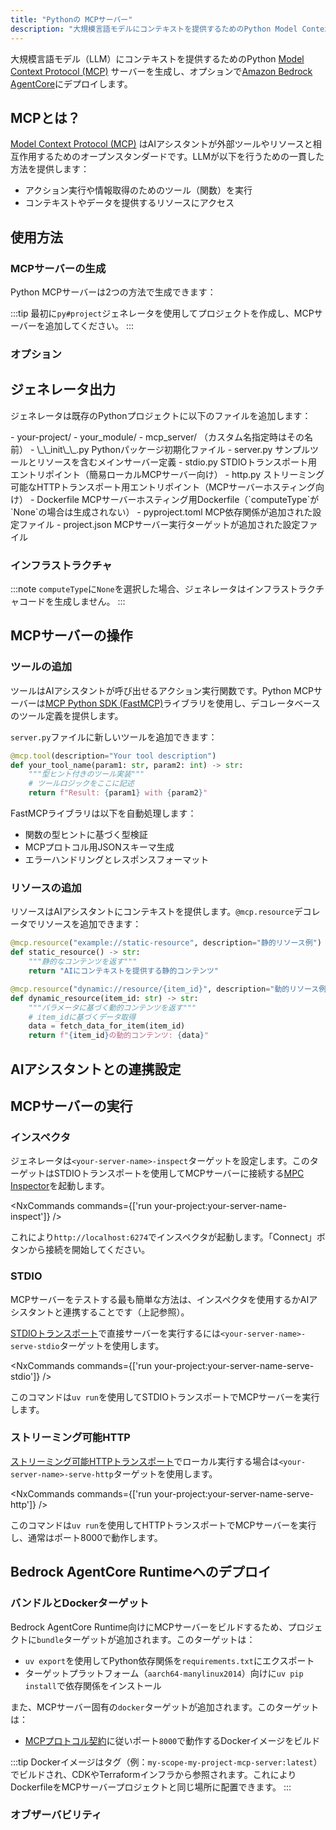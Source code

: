 ```yaml
---
title: "Pythonの MCPサーバー"
description: "大規模言語モデルにコンテキストを提供するためのPython Model Context Protocol (MCP)サーバーを生成"
---
```





大規模言語モデル（LLM）にコンテキストを提供するためのPython [Model Context Protocol (MCP)](https://modelcontextprotocol.io/) サーバーを生成し、オプションで[Amazon Bedrock AgentCore](https://docs.aws.amazon.com/bedrock-agentcore/latest/devguide/)にデプロイします。

## MCPとは？

[Model Context Protocol (MCP)](https://modelcontextprotocol.io/) はAIアシスタントが外部ツールやリソースと相互作用するためのオープンスタンダードです。LLMが以下を行うための一貫した方法を提供します：

- アクション実行や情報取得のためのツール（関数）を実行
- コンテキストやデータを提供するリソースにアクセス

## 使用方法

### MCPサーバーの生成

Python MCPサーバーは2つの方法で生成できます：

<RunGenerator generator="py#mcp-server" />

:::tip
最初に<Link path="/guides/python-project">`py#project`</Link>ジェネレータを使用してプロジェクトを作成し、MCPサーバーを追加してください。
:::

### オプション

<GeneratorParameters generator="py#mcp-server" />

## ジェネレータ出力

ジェネレータは既存のPythonプロジェクトに以下のファイルを追加します：

<FileTree>
  - your-project/
    - your_module/
      - mcp_server/ （カスタム名指定時はその名前）
        - \_\_init\_\_.py Pythonパッケージ初期化ファイル
        - server.py サンプルツールとリソースを含むメインサーバー定義
        - stdio.py STDIOトランスポート用エントリポイント（簡易ローカルMCPサーバー向け）
        - http.py ストリーミング可能なHTTPトランスポート用エントリポイント（MCPサーバーホスティング向け）
        - Dockerfile MCPサーバーホスティング用Dockerfile（`computeType`が`None`の場合は生成されない）
    - pyproject.toml MCP依存関係が追加された設定ファイル
    - project.json MCPサーバー実行ターゲットが追加された設定ファイル
</FileTree>

### インフラストラクチャ

:::note
`computeType`に`None`を選択した場合、ジェネレータはインフラストラクチャコードを生成しません。
:::

<Snippet name="shared-constructs" />

<Snippet name="mcp/shared-constructs" />

## MCPサーバーの操作

### ツールの追加

ツールはAIアシスタントが呼び出せるアクション実行関数です。Python MCPサーバーは[MCP Python SDK (FastMCP)](https://github.com/modelcontextprotocol/python-sdk)ライブラリを使用し、デコレータベースのツール定義を提供します。

`server.py`ファイルに新しいツールを追加できます：

```python
@mcp.tool(description="Your tool description")
def your_tool_name(param1: str, param2: int) -> str:
    """型ヒント付きのツール実装"""
    # ツールロジックをここに記述
    return f"Result: {param1} with {param2}"
```

FastMCPライブラリは以下を自動処理します：
- 関数の型ヒントに基づく型検証
- MCPプロトコル用JSONスキーマ生成
- エラーハンドリングとレスポンスフォーマット

### リソースの追加

リソースはAIアシスタントにコンテキストを提供します。`@mcp.resource`デコレータでリソースを追加できます：

```python
@mcp.resource("example://static-resource", description="静的リソース例")
def static_resource() -> str:
    """静的なコンテンツを返す"""
    return "AIにコンテキストを提供する静的コンテンツ"

@mcp.resource("dynamic://resource/{item_id}", description="動的リソース例")
def dynamic_resource(item_id: str) -> str:
    """パラメータに基づく動的コンテンツを返す"""
    # item_idに基づくデータ取得
    data = fetch_data_for_item(item_id)
    return f"{item_id}の動的コンテンツ: {data}"
```

## AIアシスタントとの連携設定

<Snippet name="mcp/configuration-py" parentHeading="Configuring with AI Assistants" />

## MCPサーバーの実行

### インスペクタ

ジェネレータは`<your-server-name>-inspect`ターゲットを設定します。このターゲットはSTDIOトランスポートを使用してMCPサーバーに接続する[MPC Inspector](https://github.com/modelcontextprotocol/inspector)を起動します。

<NxCommands commands={['run your-project:your-server-name-inspect']} />

これにより`http://localhost:6274`でインスペクタが起動します。「Connect」ボタンから接続を開始してください。

### STDIO

MCPサーバーをテストする最も簡単な方法は、インスペクタを使用するかAIアシスタントと連携することです（上記参照）。

[STDIOトランスポート](https://modelcontextprotocol.io/docs/concepts/transports#standard-input%2Foutput-stdio)で直接サーバーを実行するには`<your-server-name>-serve-stdio`ターゲットを使用します。

<NxCommands commands={['run your-project:your-server-name-serve-stdio']} />

このコマンドは`uv run`を使用してSTDIOトランスポートでMCPサーバーを実行します。

### ストリーミング可能HTTP

[ストリーミング可能HTTPトランスポート](https://modelcontextprotocol.io/docs/concepts/transports#streamable-http)でローカル実行する場合は`<your-server-name>-serve-http`ターゲットを使用します。

<NxCommands commands={['run your-project:your-server-name-serve-http']} />

このコマンドは`uv run`を使用してHTTPトランスポートでMCPサーバーを実行し、通常はポート8000で動作します。

## Bedrock AgentCore Runtimeへのデプロイ

<Snippet name="mcp/bedrock-deployment" parentHeading="Deploying Your MCP Server to Bedrock AgentCore Runtime" />

### バンドルとDockerターゲット

Bedrock AgentCore Runtime向けにMCPサーバーをビルドするため、プロジェクトに`bundle`ターゲットが追加されます。このターゲットは：

- `uv export`を使用してPython依存関係を`requirements.txt`にエクスポート
- ターゲットプラットフォーム（`aarch64-manylinux2014`）向けに`uv pip install`で依存関係をインストール

また、MCPサーバー固有の`docker`ターゲットが追加されます。このターゲットは：

- [MCPプロトコル契約](https://docs.aws.amazon.com/bedrock-agentcore/latest/devguide/runtime-service-contract.html#mcp-protocol-contract)に従いポート`8000`で動作するDockerイメージをビルド

:::tip
Dockerイメージはタグ（例：`my-scope-my-project-mcp-server:latest`）でビルドされ、CDKやTerraformインフラから参照されます。これによりDockerfileをMCPサーバープロジェクトと同じ場所に配置できます。
:::

### オブザーバビリティ

<Snippet name="mcp/observability" parentHeading="Observability" />